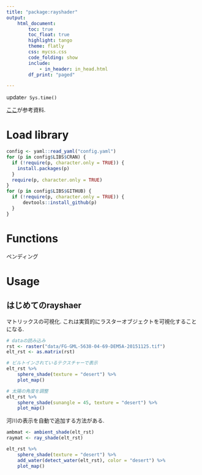 ```yaml
---
title: "package:rayshader"
output:
    html_document:
        toc: true
        toc_float: true
        highlight: tango
        theme: flatly
        css: mycss.css
        code_folding: show
        include:
            - in_header: in_head.html
        df_print: "paged"

---
```

update`r Sys.time()`

[ここ](https://github.com/tylermorganwall/rayshader)が参考資料. 


# Load library

```r
config <- yaml::read_yaml("config.yaml")
for (p in config$LIBS$CRAN) {
  if (!require(p, character.only = TRUE)) {
    install.packages(p)
  }
  require(p, character.only = TRUE)
}
for (p in config$LIBS$GITHUB) {
  if (!require(p, character.only = TRUE)) {
      devtools::install_github(p)
  }
}
```

# Functions

ペンディング


# Usage

## はじめてのrayshaer


マトリックスの可視化. これは実質的にラスターオブジェクトを可視化することになる. 

```r
# dataの読み込み
rst <- raster("data/FG-GML-5638-04-69-DEM5A-20151125.tif")
elt_rst <- as.matrix(rst)
```

```r
# ビルトインされているテクスチャーで表示
elt_rst %>%
    sphere_shade(texture = "desert") %>%
    plot_map()
```


```r
# 太陽の角度を調整
elt_rst %>% 
    sphere_shade(sunangle = 45, texture = "desert") %>%
    plot_map()
```


河川の表示を自動で追加する方法がある. 

```r

ambmat <- ambient_shade(elt_rst)
raymat <- ray_shade(elt_rst)

elt_rst %>%
    sphere_shade(texture = "desert") %>%
    add_water(detect_water(elt_rst), color = "desert") %>%
    plot_map()

```






